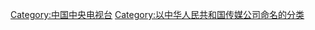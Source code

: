 {{Catmore}}

[[Category:中国中央电视台|Category:中国中央电视台]]
[[Category:以中华人民共和国传媒公司命名的分类|Category:以中华人民共和国传媒公司命名的分类]]